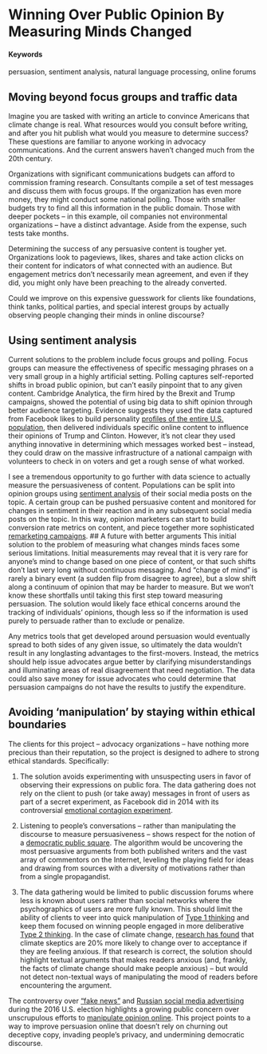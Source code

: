 # Winning Over Public Opinion By Measuring Minds Changed {#persuasion-metrics}
#### Keywords

persuasion, sentiment analysis, natural language processing, online forums

## Moving beyond focus groups and traffic data

Imagine you are tasked with writing an article to convince Americans that climate change is real. What resources would you consult before writing, and after you hit publish what would you measure to determine success? These questions are familiar to anyone working in advocacy communications. And the current answers haven't changed much from the 20th century.

Organizations with significant communications budgets can afford to commission framing research. Consultants compile a set of test messages and discuss them with focus groups. If the organization has even more money, they might conduct some national polling. Those with smaller budgets try to find all this information in the public domain. Those with deeper pockets -- in this example, oil companies not environmental organizations -- have a distinct advantage. Aside from the expense, such tests take months.

Determining the success of any persuasive content is tougher yet. Organizations look to pageviews, likes, shares and take action clicks on their content for indicators of what connected with an audience. But engagement metrics don't necessarily mean agreement, and even if they did, you might only have been preaching to the already converted.

Could we improve on this expensive guesswork for clients like foundations, think tanks, political parties, and special interest groups by actually observing people changing their minds in online discourse?

## Using sentiment analysis 


<!-- This section is about more than sentiment analysis. Indeed you'll want more than one method. // BA: change up header; other concepts are personality profiling, statistical experiments -->
Current solutions to the problem include focus groups and polling. Focus groups can measure the effectiveness of specific messaging phrases on a very small group in a highly artificial setting. Polling captures self-reported shifts in broad public opinion, but can't easily pinpoint that to any given content.
<!-- Polling could implement a pre-post within person design. // BA: Good point, so I think I need to amend this to highlight the slowness and extreme cost of this solution, as well as the bias of how people report to pollsters rather than observed response. -->
Cambridge Analytica, the firm hired by the Brexit and Trump campaigns, showed the potential of using big data to shift opinion through better audience targeting. Evidence suggests they used the data captured from Facebook likes to build personality [profiles of the entire U.S. population](/https://motherboard.vice.com/en_us/article/mg9vvn/how-our-likes-helped-trump-win), then delivered individuals specific online content to influence their opinions of Trump and Clinton. However, it's not clear they used anything innovative in determining which messages worked best -- instead, they could draw on the massive infrastructure of a national campaign with volunteers to check in on voters and get a rough sense of what worked. 

I see a tremendous opportunity to go further with data science to actually measure the persuasiveness of content. <!-- Subtle shift in unit of analysis. // BA: different than Measuring # of minds changed I guess. Okay. I prefer to talk about minds changed rather than scoring content. --> Populations can be split into opinion groups using [sentiment analysis](/https://en.wikipedia.org/wiki/Sentiment_analysis) of their social media posts on the topic. A certain group can be pushed persuasive content and monitored for changes in sentiment in their reaction and in any subsequent social media posts on the topic. In this way, opinion marketers can start to build conversion rate metrics on content, and piece together more sophisticated [remarketing campaigns](/http://rejoiner.com/resources/remarketing-vs-retargeting-whats-the-difference/).
<!-- How is social media policy changing to help or hinder such efforts? // BA: This was always tricky with Facebook. CambAn may have built personality profiles using online tests that users would voluntary open their account to scraping. Twitter has always seemed like anything goes as long as you don't try to scrape the entirety but play within their throttling. But I don't think he's asking about this level of detail, more the moral shift in silicon valley post election 2016. Also, the backlash from the Facebook emotions experiment. We'd have to avoid following pitfalls: targeting those holding hateful beliefs, offering false information to persuade, lack of transparency of who provides the messaging, and the lack of consent around the expriment. Probably should have a graf just on how to do this ethically, though there's some doubt in my mind if every one of those ethical boxes could be checked. -->
## A future with better arguments
<!-- better manipulation? consider unintended consequences // BA: he didn't seem to buy the better arguments frame. what is the difference between persuasion and manipulation to me? transparency/consent. the one being persuaded knows who is the persuader, knows that the persuader is trying to persuade. and accuracy. that the persuasion is being done with truthful information. -->
This initial solution to the problem of measuring what changes minds faces some serious limitations. Initial measurements may reveal that it is very rare for anyone's mind to change based on one piece of content, or that such shifts don't last very long without continuous messaging. And "change of mind" is rarely a binary event (a sudden flip from disagree to agree), but a slow shift along a continuum of opinion that may be harder to measure. But we won't know these shortfalls until taking this first step toward measuring persuasion. 
<!-- You're taking a tacitly cynical stance on democratic ethics. // BA: I guess he's saying that because I haven't addressed ethics to this point. I think this entire section will need to be an exploration of how one could do this ethically. -->
The solution would likely face ethical concerns around the tracking of individuals' opinions, though less so if the information is used purely to persuade rather than to exclude or penalize. 

Any metrics tools that get developed around persuasion would eventually spread to both sides of any given issue, so ultimately the data wouldn't result in any longlasting advantages to the first-movers. Instead, the metrics should help issue advocates argue better by clarifying misunderstandings and illuminating areas of real disagreement that need negotiation. The data could also save money for issue advocates who could determine that persuasion campaigns do not have the results to justify the expenditure. 
<!-- How to avoid a race to the bottom? -->
<!-- Brooks' final comments: I'm most fascinated by the moral ambivalence of this proposal. I probably enjoy it more for that reason, but I think clarifying your moral position will also help you develop more concrete tactics about what should be done. Attempting moral neutrality (albeit the dubious neutrality of an arms dealer) is one option, and currently the default. I would welcome some basic internal dialogue, for instance, about how ends justify means. // BA: Okay, so I will try to outline how to do this ethically.
Though I think you need to clarify your outcome of interest. "Minds changed" will quickly devolve into some measure of behavior, like engagement, and you need to decide whether you will hold the line against certain kinds of reductionism. System 1 will ride roughshod, after all! You will need to do some soul-searching about which particular commitment you want to make, because there are certain contradictions below. 
On the metrics side, there is an NLP angle, a social network angle, and a psychological angle. You have the third one covered here.
I know you're no stranger to headlines/headings, but consider whether reading your TOC alone actually delivers some microcosm of your proposal. // BA: I fixed the keywords, will fix the subheads
Given more space, you should attempt to demonstrate rather than assert these methodological arguments. Chasing numbers may make sense, but here you discount it almost entirely. You do not deny that there is a real conversion rate, indeed your proposal is all about measuring it. If you assume a range of conversion rates, how then does an interpretation of viral numbers change? // BA: Because I've seen how you get big numbers by pandering to pre-existing beliefs. Conversion rate is probably inversely related to traffic.
Don't overestimate the meaningfulness of sales for a corporation, or underestimate the meaning of existing metrics used by advocacy orgs Polling is probably the best method. It's also the most costly. In general though, think about how interview methods differ from observational methods. The main reason is people always know they are being interviewed (whether over the phone or by an online poll--also called an interview among methodologists). // BA: Okay work in this.
It does seem natural that some better form of instrumentation could ride on the coattails of these nuanced messaging tactics. But notice that they use a measurement of "natural" behavior (likes) to gather information. It is unclear then how they chose what content to push to any clusters they gleaned from like behavior. Perhaps it was the messages themselves that were or were not being liked? // BA: No, it was all manner of random things. See article. I think I need to distinguish in the writeup that you'd use likes and sentiment analysis to determine beliefs on climate change. But you might divide up that group into personality profiles (and your basic socioeconomic info) to target with different content, since different personality types may find different messaging more persuasive. I also could simply lose the whole Cambridge Analytica stuff and more simply envision a way to help advocacy orgs do framing tests online rather than in expensive focus groups.  
The earth may be shifting here, which is a big strategic question for the success of a concept like this. // BA: Right... the question around what's possible now that there's been a lot of pushback is definitely worth pondering. I need to enunciate an ethical version of this, which may mean dumping the personality profiling.
Here your ambivalence comes to the fore. Persuasion and argument may be very different things. One may appeal to reason, the other to everything but. // BA: ... I guess I feel like anything that isn't untruthful ultimately is fair game. What we know so far seems to indicate that relationships and stories matter, arguments from strangers don't. But I don't view storytelling from friends and family to be de facto manipulative like Brooks seems to. The prototype here is really same-sex marriage and the power of people coming out to friends and family. That's not manipulative.
I would highly recommend learning about Jürgen Habermas and his arguments about how democratic processes must be protected against manipulations. Your seem to believe that the only defense against manipulation is an arms race among the interests. You may be right, but it sounds treacherous, hence my fear of a race to the bottom if the data show that short-circuiting reason is always the best tactical approach. // BA: This comment and the next one indicate that Brooks actually would prefer that I undertake a very different approach to the problem of something like climate change denial. Rather than build better persuasion, he's arguing for the building of a better public square for debate. My first pushback to that is I have no idea who the client is for that kind of project. My second pushback is I simply don't believe a la Habermas that there existed some golden age of salons where private interest was sublimated in rational discourse to arrive at a public consensus. But I do take seriously the implicit challenge that if better persuasion metrics were developed, they would be deployed more forcefully by the sides with more money and power -- and that's not nonprofit advocacy, but major corporations. Unlike Habermas, who viewed mass media as turning citizens into spectators, I've seen how media gives people talking points for their beliefs, and these become starting points not endpoints. This project helps develop better starting points. That's I think the best I can do to respond to this. 
Some Habermas thinking: "Hence, Habermas describes a transition from the liberal public sphere which originated in the Enlightenment and the American and French Revolution to a media-dominated public sphere in the current era of what he calls "welfare state capitalism and mass democracy." This historical transformation is grounded, as noted, in Horkheimer and Adorno's analysis of the culture industry, in which giant corporations have taken over the public sphere and transformed it from a sphere of rational debate into one of manipulative consumption and passivity. In this transformation, "public opinion" shifts from rational consensus emerging from debate, discussion, and reflection to the manufactured opinion of polls or media experts. Rational debate and consensus has thus been replaced by managed discussion and manipulation by the machinations of advertising and political consulting agencies: "Publicity loses its critical function in favor of a staged display; even arguments are transmuted into symbols to which again one can not respond by arguing but only by identifying with them" (1989a: 206)." https://pages.gseis.ucla.edu/faculty/kellner/papers/habermas.htm
You may want to locate a project that adopts a very different paradigm. One that asks how tech can support deliberative democracy, for instance. In any event you should try to unearth some of the big assumptions you are making. The best way to do this is a "pre-mortem": what if you could implement your strategy. What would the consequences, intended and unintended, be? // BA: See above. But if I took this seriously, lack of any realistic client by damned, what would it look like? Perhaps you could analyze and bundle the arguments with the most currency among each faction on any given question like climate change. You could then analyze who seems to have the most compelling answer from another faction to that argument -- measured by attracting most attention from original faction and perhaps most change in expressed beliefs as a result of that. So in other words, map out the debate space and the factions and measure which interactions make the most difference organically. Do no broadcast messaging in this case, no experimenting -- just observing the discourse and from there learn which frames to amplify to which audience... and keep monitoring as the discussion develops. I *could* see making a strong tool around this. 
Do a little more to clarify who your client is. "Advantage" is a stakeholder dependent concept, and adopting a consistent perspective will go a long way to clarify and concretize your proposal. I'd recommend also reaching out on Slack to folks working on the "fake news" problem. There's a lot of opportunity for collaboration around that now, and I think you could hitch your cart to that for some useful dialogue. // BA: Let's do outreach after the cleanup on this concept. I guess I view the "fake news" fighters to be largely doing something different -- they are working at cleaning up the information space of false and misleading information. I need to find a way to clearly get the reader out of the mindset of fake news and Trump since that's proving to be a distraction. I am thinking that the Cambridge Analytica reference probably should be dumped. I really am interested in content that changes minds, not in changing minds by cleaning up the information landscape - which is what everyone is chasing right now. I reject that changing minds with content cannot be done ethically, however. Otherwise, what else do we mean by education? Why do we revere writing or artwork that made us think differently? Are all of those things "manipulative"?
Or just decide to be the one who gets there first :)-->

<!-- BA: outline of alternate concept. Evaluate reddit, disqus, twitter, facebook under articles to watch argumentation. Classify where people stand on the issue (looking especially for fence-sitters, then watch as they are exposed to challenging comments. Look for how they react (liking, or positive sentiments in response). Then look to see if they adopt that framing language later. Look to see too if it matters who makes the argument -- if it's the article itself, is the byline famous? If it's a commenter, is it someone they've had long interactions with? Try to get demographics of a list of users from the platforms. -->

## Avoiding 'manipulation' by staying within ethical boundaries
The clients for this project -- advocacy organizations -- have nothing more precious than their reputation, so the project is designed to adhere to strong ethical standards. Specifically:

1. The solution avoids experimenting with unsuspecting users in favor of observing their expressions on public fora. The data gathering does not rely on the client to push (or take away) messages in front of users as part of a secret experiment, as Facebook did in 2014 with its controversial [emotional contagion experiment](http://www.tandfonline.com/doi/abs/10.1080/1369118X.2015.1093525?journalCode=rics20). 

2. Listening to people's conversations -- rather than manipulating the discourse to measure persuasiveness -- shows respect for the notion of a [democratic public square](http://courses.ischool.berkeley.edu/i218/s15/calhoun_BPSIntroduction.pdf). The algorithm would be uncovering the most persuasive arguments from both published writers and the vast array of commentors on the Internet, leveling the playing field for ideas and drawing from sources with a diversity of motivations rather than from a single propagandist. 

3. The data gathering would be limited to public discussion forums where less is known about users rather than social networks where the psychographics of users are more fully known. This should limit the ability of clients to veer into quick manipulation of [Type 1 thinking](https://ericrshelton.com/2015/12/21/type-1-and-type-2-thinking/) and keep them focused on winning people engaged in more deliberative [Type 2 thinking](https://ericrshelton.com/2015/12/21/type-1-and-type-2-thinking/). In the case of climate change, [research has found](http://onlinelibrary.wiley.com/doi/10.1111/pops.12331/abstract) that climate skeptics are 20% more likely to change over to acceptance if they are feeling anxious. If that research is correct, the solution should highlight textual arguments that makes readers anxious (and, frankly, the facts of climate change should make people anxious) -- but would not detect non-textual ways of manipulating the mood of readers before encountering the argument. 

The controversy over ["fake news"](https://www.wired.com/2017/02/veles-macedonia-fake-news/) and [Russian social media advertising](http://www.independent.co.uk/news/world/americas/us-politics/facebook-russia-adverts-americans-exposed-trump-us-election-2016-millions-a8028526.html) during the 2016 U.S. election highlights a growing public concern over unscrupulous efforts to [manipulate opinion online](https://motherboard.vice.com/en_us/article/mg9vvn/how-our-likes-helped-trump-win). This project points to a way to improve persuasion online that doesn't rely on churning out deceptive copy, invading people's privacy, and undermining democratic discourse. 






